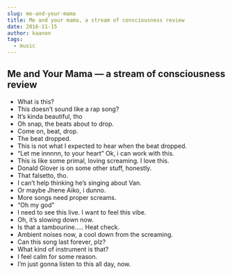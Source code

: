 ```yaml
---
slug: me-and-your-mama
title: Me and your mama, a stream of consciousness review
date: 2016-11-15
author: kaanon
tags:
  - music
---
```


## Me and Your Mama — a stream of consciousness review

- What is this?
- This doesn’t sound like a rap song?
- It’s kinda beautiful, tho
- Oh snap, the beats about to drop.
- Come on, beat, drop.
- The beat dropped.
- This is not what I expected to hear when the beat dropped.
- “Let me innnnn, to your heart” Ok, i can work with this.
- This is like some primal, loving screaming. I love this.
- Donald Glover is on some other stuff, honestly.
- That falsetto, tho.
- I can’t help thinking he’s singing about Van.
- Or maybe Jhene Aiko, i dunno.
- More songs need proper screams.
- “Oh my god”
- I need to see this live. I want to feel this vibe.
- Oh, it’s slowing down now.
- Is that a tambourine….. Heat check.
- Ambient noises now, a cool down from the screaming.
- Can this song last forever, plz?
- What kind of instrument is that?
- I feel calm for some reason.
- I’m just gonna listen to this all day, now.
